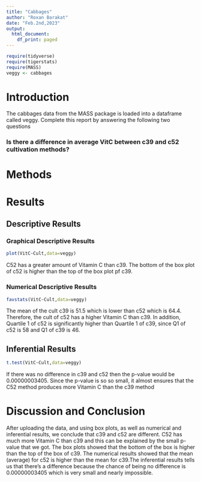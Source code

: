 ```yaml
---
title: "Cabbages"
author: "Roxan Barakat"
date: "Feb.2nd,2023"
output:
  html_document:
    df_print: paged
---
```


```r
require(tidyverse)
require(tigerstats)
require(MASS)
veggy <- cabbages
```

# Introduction

<!--In this section you explain what you are trying to show.  Where did the data come from?  What is the research or other question you are trying to answer?!-->
 The cabbages data from the MASS package is loaded into a dataframe called veggy. Complete this report by answering the following two questions  
 
### Is there a difference in average VitC between c39 and c52 cultivation methods?  

# Methods

<!--Decide on your methods:  use "variable analysis" or other appropriate descriptors.  Make sure to choose at least one graphical method and at least one numerical method.!-->

# Results

<!--Divide this section into two sub-sections:  One for your descriptive  results and one for your inferential results.!-->

## Descriptive Results

### Graphical Descriptive Results

<!--Graphical results here.  Make sure to show your code.  Provide appropriate labels for axes, giving units if possible, and provide a good title for the graph, too.  Use the graphical results to describe the patterns if any that exist in the data as focused toward the research question!-->

```r
plot(VitC~Cult,data=veggy)
```

C52 has a greater amount of Vitamin C than c39. The bottom of the box plot of c52 is higher than the top of the box plot pf c39.

### Numerical Descriptive Results

<!--Numerical results go here. Use the numerical results to describe the patterns if any that exist in the data as focused toward the research question!-->

```r
favstats(VitC~Cult,data=veggy)
```

The mean of the cult c39 is 51.5 which is lower than c52 which is 64.4. Therefore, the cult of c52 has a higher Vitamin C than c39. In addition, Quartile 1 of c52 is significantly higher than Quartile 1 of c39, since Q1 of c52 is 58 and Q1 of c39 is 46. 


## Inferential Results

<!--State hypothesis clearly.  Make sure your discussion of the inferential test covers all the aspects that the test output produces, such as test statistic, p-value etc.  Make a decision about the null hypothesis, explain the assumptions on which the selected test/procedure was based, and why the chosen procedure satisfys the assumptions and is appropriate to answer the research question!-->

```r
t.test(VitC~Cult,data=veggy)
```

If there was no difference in c39 and c52 then the p-value would be 0.00000003405. Since the p-value is so so small, it almost ensures that the C52 method produces more Vitamin C than the c39 method

# Discussion and Conclusion

<!--Discussion and conclusion here.  If you found a relationship be sure to consider whether the relationship occurs because one of the variables causes the other, or whether they perhaps are related for some other reason.  Watch the chapter 6 videos from the GeorgeTown videos collection.!-->

After uploading the data, and using box plots, as well as numerical and inferential results, we conclude that c39 and c52 are different. C52 has much more Vitamin C than c39 and this can be explained by the small p-value that we got. The box plots showed that the bottom of the box is higher than the top of the box of c39. The numerical results showed that the mean (average) for c52 is higher than the mean for c39.The inferential results tells us that there's a difference because the chance of being no difference is 0.00000003405 which is very small and nearly impossible. 

